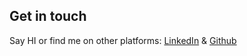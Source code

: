 ## Get in touch
Say HI or find me on other platforms: [LinkedIn](https://www.linkedin.com/in/amit-saini-79b51a224/) & [Github](https://github.com/1sainiamit)